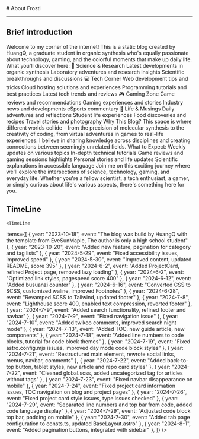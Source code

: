 
<BaseLayout title="About">
  <BaseCard title="About">
# About Frosti

---

## Brief introduction

Welcome to my corner of the internet! This is a static blog created by HuangQ, a graduate student in organic synthesis who's equally passionate about technology, gaming, and the colorful moments that make up daily life.
What you'll discover here:
🧪 Science & Research
Latest developments in organic synthesis
Laboratory adventures and research insights
Scientific breakthroughs and discussions
💻 Tech Corner
Web development tips and tricks
Cloud hosting solutions and experiences
Programming tutorials and best practices
Latest tech trends and reviews
🎮 Gaming Zone
Game reviews and recommendations
Gaming experiences and stories
Industry news and developments
eSports commentary
📝 Life & Musings
Daily adventures and reflections
Student life experiences
Food discoveries and recipes
Travel stories and photography
Why This Blog? This space is where different worlds collide - from the precision of molecular synthesis to the creativity of coding, from virtual adventures in games to real-life experiences. I believe in sharing knowledge across disciplines and creating connections between seemingly unrelated fields.
What to Expect:
Weekly updates on various topics
In-depth technical tutorials
Game reviews and gaming sessions highlights
Personal stories and life updates
Scientific explanations in accessible language
Join me on this exciting journey where we'll explore the intersections of science, technology, gaming, and everyday life. Whether you're a fellow scientist, a tech enthusiast, a gamer, or simply curious about life's various aspects, there's something here for you.

## TimeLine

    <TimeLine

items={[
{ year: "2023-10-18", event: "The blog was build by HuangQ with the template from EveSunMaple, The author is only a high school student" },
{ year: "2023-10-20", event: "Added new feature, pagination for category and tag lists" },
{ year: "2024-5-29", event: "Fixed accessibility issues, improved speed" },
{ year: "2024-5-30", event: "Improved content, updated README, score 395" },
{ year: "2024-6-2", event: "Added ProjectCard, refined Project page, removed lazy loading" },
{ year: "2024-6-2", event: "Optimized link styles, pagespeed score 400" },
{ year: "2024-6-12", event: "Added busuanzi counter" },
{ year: "2024-6-16", event: "Converted CSS to SCSS, customized waline, improved Footnotes" },
{ year: "2024-6-28", event: "Revamped SCSS to Tailwind, updated footer" },
{ year: "2024-7-8", event: "Lighthouse score 400, enabled text compression, reverted footer" },
{ year: "2024-7-9", event: "Added search functionality, refined footer and navbar" },
{ year: "2024-7-9", event: "Fixed navigation issue" },
{ year: "2024-7-10", event: "Added twikoo comments, improved search night mode" },
{ year: "2024-7-13", event: "Added TOC, new guide article, new components" },
{ year: "2024-7-18", event: "Added line numbers to code blocks, tutorial for code block themes" },
{ year: "2024-7-19", event: "Fixed astro.config.mjs issues, improved day mode code block styles" },
{ year: "2024-7-21", event: "Restructured main element, rewrote social links, menus, navbar, comments" },
{ year: "2024-7-22", event: "Added back-to-top button, tablet styles, new article and repo card styles" },
{ year: "2024-7-22", event: "Cleaned global.scss, added uncategorized tag for articles without tags" },
{ year: "2024-7-23", event: "Fixed navbar disappearance on mobile" },
{ year: "2024-7-24", event: "Fixed project card information issues, TOC navigation on blog and project pages" },
{ year: "2024-7-26", event: "Fixed project card style issues, type issues checked" },
{ year: "2024-7-29", event: "Separated line numbers and top bar from code, added code language display" },
{ year: "2024-7-29", event: "Adjusted code block top bar, padding on mobile" },
{ year: "2024-7-30", event: "Added tab page configuration to consts.ts, updated BaseLayout.astro" },
{ year: "2024-8-1", event: "Added pagination buttons, integrated with sidebar" },
]}
/>

  </BaseCard>
</BaseLayout>
